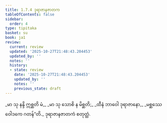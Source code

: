 ```yaml
---
title: 1.7.4 ဒုရာဇာနဇာတက
tableOfContents: false
sidebar:
  order: 4
type: tipitaka
basket: su
book: ja1
review:
  current: review
  updated: '2025-10-27T21:48:43.204453'
  updated_by: ''
  notes: ''
  history:
  - state: review
    date: '2025-10-27T21:48:43.204453'
    updated_by: ''
    notes: ''
    previous_state: draft
---
```



<ReviewStatus review={frontmatter.review} showDetails={true} />

<HypothesisAnnotation frontmatter={frontmatter} />

<DynamicBreadcrumb />

<Division number="64" book="ja1" e="ch" v="22" p="15">

<Paragraph number="141" type="verses" book="ja1">
_မာ သု နန္ဒိ ဣစ္ဆတိ မံ,_  
_မာ သု သောစိ န မိစ္ဆတိ;_  
_ထီနံ ဘာဝေါ ဒုရာဇာနော,_  
_မစ္ဆဿေဝေါဒကေ ဂတန်”တိ._  


</Paragraph>
</Division>

<Paragraph number="142" type="center" book="ja1">
ဒုရာဇာနဇာတကံ စတုတ္ထံ.
</Paragraph>